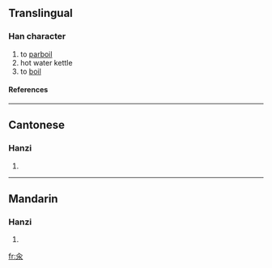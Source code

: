 ==Translingual==
===Han character===
{{Han char|rn=85|rad=水|as=02|sn=6|four=8023<sub>2</sub>|canj=人水 (OE), X人水 (XOE)}}
# to [[parboil]]
# hot water kettle
# to [[boil]]
====References====
{{Han ref|kx=0604.091|dkj=17100|hdz=31547.040|uh=6C46|ud=27718|bh=C9F8|bd=51704}}

----
==Cantonese==
===Hanzi===
{{yue-hanzi|jyut=|y=tan2}}
# {{defn|Cantonese}}

----
==Mandarin==
===Hanzi===
{{cmn-hanzi|pin=[[cuān]] ([[cuan1]])|wg=ts'uan<sup>1</sup>}}
# {{defn|Mandarin}}

[[fr:汆]]